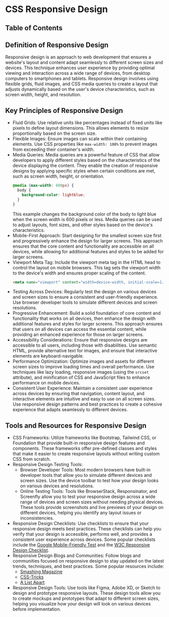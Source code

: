 
# CSS Responsive Design

## Table of Contents

## Definition of Responsive Design

Responsive design is an approach to web development that ensures a website's layout and content adapt seamlessly to different screen sizes and devices. This technique enhances user experience by providing optimal viewing and interaction across a wide range of devices, from desktop computers to smartphones and tablets.
Responsive design involves using flexible grids, fluid images, and CSS media queries to create a layout that adjusts dynamically based on the user's device characteristics, such as screen width, height, and resolution.

## Key Principles of Responsive Design

- Fluid Grids: Use relative units like percentages instead of fixed units like pixels to define layout dimensions. This allows elements to resize proportionally based on the screen size.
- Flexible Images: Ensure images can scale within their containing elements. Use CSS properties like `max-width: 100%` to prevent images from exceeding their container's width.
- Media Queries:
  Media queries are a powerful feature of CSS that allow developers to apply different styles based on the characteristics of the device displaying the content. They enable the creation of responsive designs by applying specific styles when certain conditions are met, such as screen width, height, or orientation.
  ```css
  @media (max-width: 600px) {
    body {
      background-color: lightblue;
    }
  }
  ```
  This example changes the background color of the body to light blue when the screen width is 600 pixels or less. Media queries can be used to adjust layouts, font sizes, and other styles based on the device's characteristics.
- Mobile-First Approach: Start designing for the smallest screen size first and progressively enhance the design for larger screens. This approach ensures that the core content and functionality are accessible on all devices, while allowing for additional features and styles to be added for larger screens.
- Viewport Meta Tag: Include the viewport meta tag in the HTML head to control the layout on mobile browsers. This tag sets the viewport width to the device's width and ensures proper scaling of the content.
  ```html
  <meta name="viewport" content="width=device-width, initial-scale=1.0" />
  ```
- Testing Across Devices: Regularly test the design on various devices and screen sizes to ensure a consistent and user-friendly experience. Use browser developer tools to simulate different devices and screen resolutions.
- Progressive Enhancement: Build a solid foundation of core content and functionality that works on all devices, then enhance the design with additional features and styles for larger screens. This approach ensures that users on all devices can access the essential content, while providing an enhanced experience for those on larger screens.
- Accessibility Considerations: Ensure that responsive designs are accessible to all users, including those with disabilities. Use semantic HTML, provide alternative text for images, and ensure that interactive elements are keyboard-navigable.
- Performance Optimization: Optimize images and assets for different screen sizes to improve loading times and overall performance. Use techniques like lazy loading, responsive images (using the `srcset` attribute), and minification of CSS and JavaScript files to enhance performance on mobile devices.
- Consistent User Experience: Maintain a consistent user experience across devices by ensuring that navigation, content layout, and interactive elements are intuitive and easy to use on all screen sizes. Use responsive design patterns and best practices to create a cohesive experience that adapts seamlessly to different devices.

## Tools and Resources for Responsive Design

- CSS Frameworks: Utilize frameworks like Bootstrap, Tailwind CSS, or Foundation that provide built-in responsive design features and components. These frameworks offer pre-defined classes and styles that make it easier to create responsive layouts without writing custom CSS from scratch.
- Responsive Design Testing Tools:
  - Browser Developer Tools: Most modern browsers have built-in developer tools that allow you to simulate different devices and screen sizes. Use the device toolbar to test how your design looks on various devices and resolutions.
  - Online Testing Tools: Tools like BrowserStack, Responsinator, and Screenfly allow you to test your responsive design across a wide range of devices and screen sizes without needing physical devices. These tools provide screenshots and live previews of your design on different devices, helping you identify any layout issues or inconsistencies.
- Responsive Design Checklists: Use checklists to ensure that your responsive design meets best practices. These checklists can help you verify that your design is accessible, performs well, and provides a consistent user experience across devices. Some popular checklists include the [Google Mobile-Friendly Test](https://search.google.com/test/mobile-friendly) and the [W3C Responsive Design Checklist](https://www.w3.org/Responsive-Design/).
- Responsive Design Blogs and Communities: Follow blogs and communities focused on responsive design to stay updated on the latest trends, techniques, and best practices. Some popular resources include:
  - [Smashing Magazine](https://www.smashingmagazine.com/)
  - [CSS-Tricks](https://css-tricks.com/)
  - [A List Apart](https://alistapart.com/)
- Responsive Design Tools: Use tools like Figma, Adobe XD, or Sketch to design and prototype responsive layouts. These design tools allow you to create mockups and prototypes that adapt to different screen sizes, helping you visualize how your design will look on various devices before implementation.
  <BackToTop />
